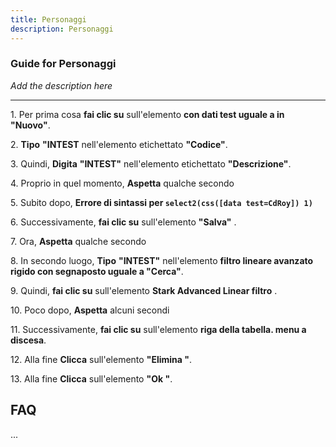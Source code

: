 ```yaml
---
title: Personaggi
description: Personaggi
---
```


### Guide for Personaggi

*Add the description here*

___

1\. Per prima cosa **fai clic su** sull'elemento **con dati test uguale a in "Nuovo"**.  
  
2\. **Tipo** **"INTEST** nell'elemento etichettato **"Codice"**.  
  
3\. Quindi, **Digita** **"INTEST"** nell'elemento etichettato **"Descrizione"**.  
  
4\. Proprio in quel momento, **Aspetta** qualche secondo  
  
5\. Subito dopo, **Errore di sintassi per `select2(css([data test=CdRoy]) 1)`**  
  
6\. Successivamente, **fai clic su** sull'elemento **"Salva"** .  
  
7\. Ora, **Aspetta** qualche secondo  
  
8\. In secondo luogo, **Tipo** **"INTEST"** nell'elemento **filtro lineare avanzato rigido con segnaposto uguale a "Cerca"**.  
  
9\. Quindi, **fai clic su** sull'elemento **Stark Advanced Linear filtro** .  
  
10\. Poco dopo, **Aspetta** alcuni secondi  
  
11\. Successivamente, **fai clic su** sull'elemento **riga della tabella. menu a discesa**.  
  
12\. Alla fine **Clicca** sull'elemento **"Elimina "**.  
  
13\. Alla fine **Clicca** sull'elemento **"Ok "**.  

FAQ
---

...